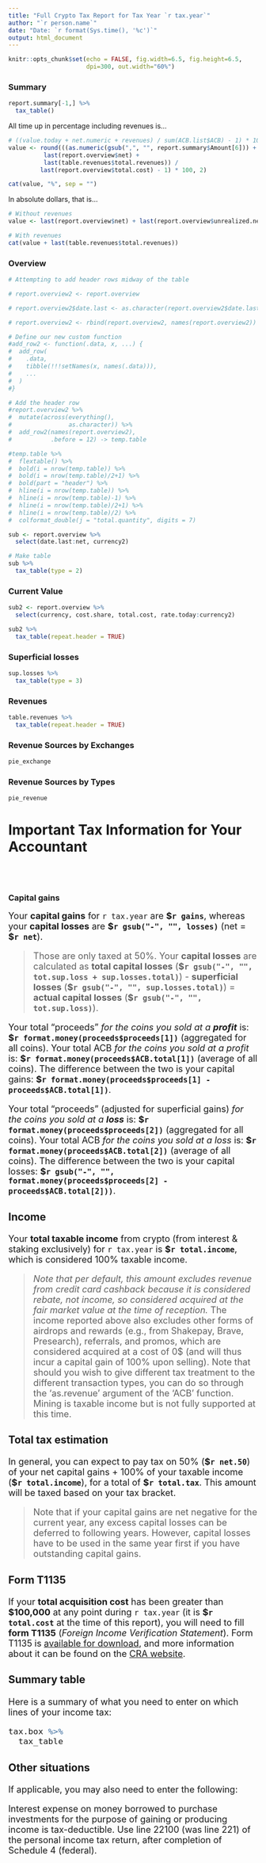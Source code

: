 ```yaml
---
title: "Full Crypto Tax Report for Tax Year `r tax.year`"
author: "`r person.name`"
date: "Date: `r format(Sys.time(), '%c')`"
output: html_document
---
```


```r
knitr::opts_chunk$set(echo = FALSE, fig.width=6.5, fig.height=6.5, 
                      dpi=300, out.width="60%")
```

### Summary

```r

report.summary[-1,] %>% 
  tax_table()

```

All time up in percentage including revenues is...

```r
# ((value.today + net.numeric + revenues) / sum(ACB.list$ACB) - 1) * 100
value <- round(((as.numeric(gsub(",", "", report.summary$Amount[6])) + 
          last(report.overview$net) + 
          last(table.revenues$total.revenues)) / 
         last(report.overview$total.cost) - 1) * 100, 2)

cat(value, "%", sep = "")

```

In absolute dollars, that is...

```r
# Without revenues
value <- last(report.overview$net) + last(report.overview$unrealized.net)

# With revenues
cat(value + last(table.revenues$total.revenues))

```

### Overview

```r

# Attempting to add header rows midway of the table

# report.overview2 <- report.overview

# report.overview2$date.last <- as.character(report.overview2$date.last)

# report.overview2 <- rbind(report.overview2, names(report.overview2))

# Define our new custom function
#add_row2 <- function(.data, x, ...) {
#  add_row(
#    .data, 
#    tibble(!!!setNames(x, names(.data))),
#    ...
#  )
#}

# Add the header row
#report.overview2 %>%
#  mutate(across(everything(),
#                as.character)) %>%
#  add_row2(names(report.overview2),
#           .before = 12) -> temp.table

#temp.table %>%
#  flextable() %>%
#  bold(i = nrow(temp.table)) %>%
#  bold(i = nrow(temp.table)/2+1) %>%
#  bold(part = "header") %>%
#  hline(i = nrow(temp.table)) %>%
#  hline(i = nrow(temp.table)-1) %>%
#  hline(i = nrow(temp.table)/2+1) %>%
#  hline(i = nrow(temp.table)/2) %>%
#  colformat_double(j = "total.quantity", digits = 7)

sub <- report.overview %>% 
  select(date.last:net, currency2)

# Make table
sub %>% 
  tax_table(type = 2)

```

### Current Value

```r

sub2 <- report.overview %>% 
  select(currency, cost.share, total.cost, rate.today:currency2)

sub2 %>% 
  tax_table(repeat.header = TRUE)

```

### Superficial losses

```r

sup.losses %>%
  tax_table(type = 3)

```

### Revenues

```r

table.revenues %>% 
  tax_table(repeat.header = TRUE)

```

### Revenue Sources by **Exchanges**

```r
pie_exchange
```

### Revenue Sources by **Types**

```r
pie_revenue
```

# Important Tax Information for Your Accountant
<br/><br/>

### Capital gains

<font size = 4>Your **capital gains** for `r tax.year` are **\$`r gains`**, whereas your **capital losses** are **\$`r gsub("-", "", losses)`** (net = **\$`r net`**).

> Those are only taxed at 50%. Your **capital losses** are calculated as **total capital losses** (**\$`r gsub("-", "", tot.sup.loss + sup.losses.total)`**) - **superficial losses** (**\$`r gsub("-", "", sup.losses.total)`**) = **actual capital losses** (**\$`r gsub("-", "", tot.sup.loss)`**).

Your total "proceeds" *for the coins you sold at a **profit*** is: **\$`r format.money(proceeds$proceeds[1])`** (aggregated for all coins). Your total ACB *for the coins you sold at a profit* is: **\$`r format.money(proceeds$ACB.total[1])`** (average of all coins). The difference between the two is your capital gains: **\$`r format.money(proceeds$proceeds[1] - proceeds$ACB.total[1])`**.

Your total "proceeds" (adjusted for superficial gains) *for the coins you sold at a **loss*** is: **\$`r format.money(proceeds$proceeds[2])`** (aggregated for all coins). Your total ACB *for the coins you sold at a loss* is: **\$`r format.money(proceeds$ACB.total[2])`** (average of all coins). The difference between the two is your capital losses: **\$`r gsub("-", "", format.money(proceeds$proceeds[2] - proceeds$ACB.total[2]))`**.


### Income

Your **total taxable income** from crypto (from interest & staking exclusively) for `r tax.year` is **\$`r total.income`**, which is considered 100% taxable income.

> *Note that per default, this amount excludes revenue from credit card cashback because it is considered rebate, not income, so considered acquired at the fair market value at the time of reception.* The income reported above also excludes other forms of airdrops and rewards (e.g., from Shakepay, Brave, Presearch), referrals, and promos, which are considered acquired at a cost of 0$ (and will thus incur a capital gain of 100% upon selling). Note that should you wish to give different tax treatment to the different transaction types, you can do so through the 'as.revenue' argument of the 'ACB' function. Mining is taxable income but is not fully supported at this time.

### Total tax estimation

In general, you can expect to pay tax on 50% (**\$`r net.50`**) of your net capital gains + 100% of your taxable income (**\$`r total.income`**), for a total of **\$`r total.tax`**. This amount will be taxed based on your tax bracket.

> Note that if your capital gains are net negative for the current year, any excess capital losses can be deferred to following years. However, capital losses have to be used in the same year first if you have outstanding capital gains.

### Form T1135

If your **total acquisition cost** has been greater than **$100,000** at any point during `r tax.year` (it is **\$`r total.cost`** at the time of this report), you will need to fill **form T1135** (*Foreign Income Verification Statement*). Form T1135 is [available for download](https://www.canada.ca/content/dam/cra-arc/formspubs/pbg/t1135/t1135-fill-19e.pdf), and more information about it can be found on the [CRA website](https://www.canada.ca/en/revenue-agency/services/tax/international-non-residents/information-been-moved/foreign-reporting/questions-answers-about-form-t1135.html). 

### Summary table

Here is a summary of what you need to enter on which lines of your income tax:

```r

tax.box %>% 
  tax_table

```


### Other situations

If applicable, you may also need to enter the following:

Interest expense on money borrowed to purchase investments for the purpose of gaining or producing income is tax-deductible. Use line 22100 (was line 221) of the personal income tax return, after completion of Schedule 4 (federal).



</font>

<br/><br/>
<br/><br/>
<br/><br/>
<br/><br/>
<br/><br/>


.......................................................................................................................................................................................................

